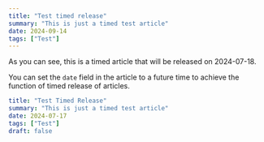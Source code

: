 ```yaml
---
title: "Test timed release"
summary: "This is just a timed test article"
date: 2024-09-14
tags: ["Test"]
---
```


As you can see, this is a timed article that will be released on 2024-07-18.

You can set the `date` field in the article to a future time to achieve the function of timed release of articles.

```yaml
title: "Test Timed Release"
summary: "This is just a timed test article"
date: 2024-07-17
tags: ["Test"]
draft: false
```
